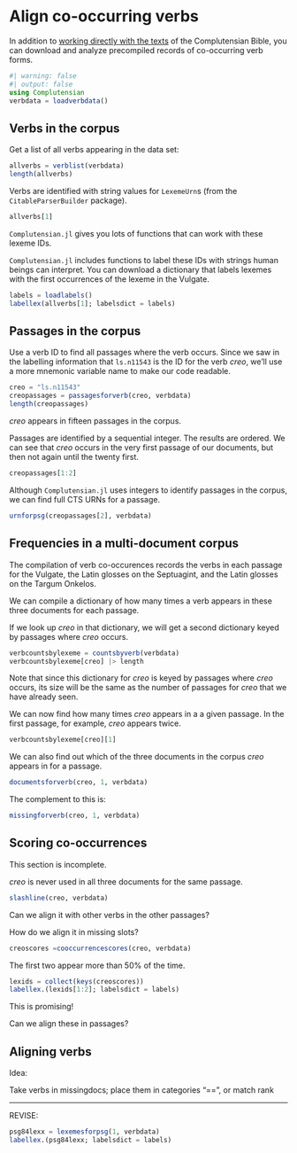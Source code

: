 # Align co-occurring verbs

In addition to [working directly with the texts](./parsecorpora.qmd) of the Complutensian Bible, you can download and analyze precompiled records of co-occurring verb forms. 


```julia
#| warning: false
#| output: false
using Complutensian
verbdata = loadverbdata()
```


## Verbs in the corpus

Get a list of all verbs appearing in the data set:

```julia
allverbs = verblist(verbdata)
length(allverbs)
```


Verbs are identified with string values for `LexemeUrn`s (from the `CitableParserBuilder` package).

```julia
allverbs[1]
```

`Complutensian.jl` gives you lots of functions that can work with these lexeme IDs.


`Complutensian.jl` includes functions to label these IDs with strings human beings can interpret. You can download a dictionary that labels lexemes with the first  occurrences of the lexeme in the Vulgate.
```julia
labels = loadlabels()
labellex(allverbs[1]; labelsdict = labels)
```



## Passages in the corpus

Use a verb ID to find all passages where the verb occurs. Since we saw in the labelling information that `ls.n11543` is the ID for the verb *creo*, we'll use a more mnemonic variable name to make our code readable.

```julia
creo = "ls.n11543"
creopassages = passagesforverb(creo, verbdata)
length(creopassages)
```

*creo* appears in fifteen passages in the corpus.

Passages are identified by a sequential integer. The results are ordered. We can see that *creo* occurs in the very first passage of our documents, but then not again until the twenty first.

```julia
creopassages[1:2]
```



::: {.callout-tip title="Canonical identifiers"}
Although `Complutensian.jl` uses integers to identify passages in the corpus, we can find full CTS URNs for a passage.

```julia
urnforpsg(creopassages[2], verbdata)
```
:::

## Frequencies in a multi-document corpus

The compilation of verb co-occurences records the verbs in each passage for the Vulgate, the Latin glosses on the Septuagint, and the Latin glosses on the Targum Onkelos.

We can compile a dictionary of how many times a verb appears in these three documents for each passage.

If we look up *creo* in that dictionary, we will get a second dictionary keyed by passages where *creo* occurs.

```julia
verbcountsbylexeme = countsbyverb(verbdata)
verbcountsbylexeme[creo] |> length
```


Note that since this dictionary for *creo* is keyed by passages where *creo* occurs, its size will be the same as the number of passages for *creo* that we have already seen.

We can now find how many times *creo* appears in a a given passage. In the first passage, for example, *creo* appears twice.

```julia
verbcountsbylexeme[creo][1]
```


We can also find out which of the three documents in the corpus *creo* appears in for a passage.

```julia
documentsforverb(creo, 1, verbdata)
```

The complement to this is:

```julia
missingforverb(creo, 1, verbdata)
```


## Scoring co-occurrences

::: {.callout-caution}
This section is incomplete.
:::


*creo* is never used in all three documents for the same passage.


```julia
slashline(creo, verbdata)
```

Can we align it with other verbs in the other passages?

How do we align it in missing slots?


```julia
creoscores =cooccurrencescores(creo, verbdata)
```

The first two appear more than 50% of the time.

```julia
lexids = collect(keys(creoscores))
labellex.(lexids[1:2]; labelsdict = labels)
```

This is promising!

Can we align these in passages?

## Aligning verbs

Idea:

Take verbs in missingdocs; place them in categories "==", or match rank




---

REVISE:









```julia
psg84lexx = lexemesforpsg(1, verbdata)
labellex.(psg84lexx; labelsdict = labels)
```



